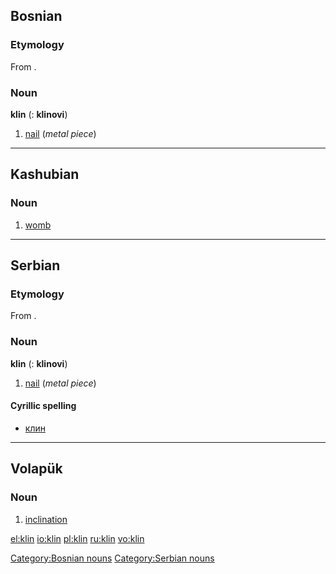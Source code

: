 ==Bosnian==

===Etymology===
From {{proto|Slavic|klinъ|lang=bs}}.

===Noun===
'''klin''' {{m}} ({{p}}: '''klinovi''')
# [[nail]] (''metal piece'')

[[Category:Bosnian nouns]]

----

==Kashubian==

===Noun===
{{infl|csb|noun|g=m}}

# [[womb]]

----

==Serbian==

===Etymology===
From {{proto|Slavic|klinъ|lang=sr}}.

===Noun===
'''klin''' {{m}} ({{p}}: '''klinovi''')
# [[nail]] (''metal piece'')

====Cyrillic spelling====
*[[клин#Serbian|клин]]

[[Category:Serbian nouns]]

----

==Volapük==

===Noun===
{{infl|vo|noun}}

# [[inclination]]

[[el:klin]]
[[io:klin]]
[[pl:klin]]
[[ru:klin]]
[[vo:klin]]